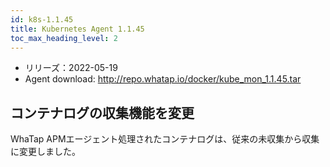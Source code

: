 ```yaml
---
id: k8s-1.1.45
title: Kubernetes Agent 1.1.45
toc_max_heading_level: 2
---
```



-   リリーズ：2022-05-19
-   Agent download: http://repo.whatap.io/docker/kube_mon_1.1.45.tar

## コンテナログの収集機能を変更

WhaTap APMエージェント処理されたコンテナログは、従来の未収集から収集に変更しました。
